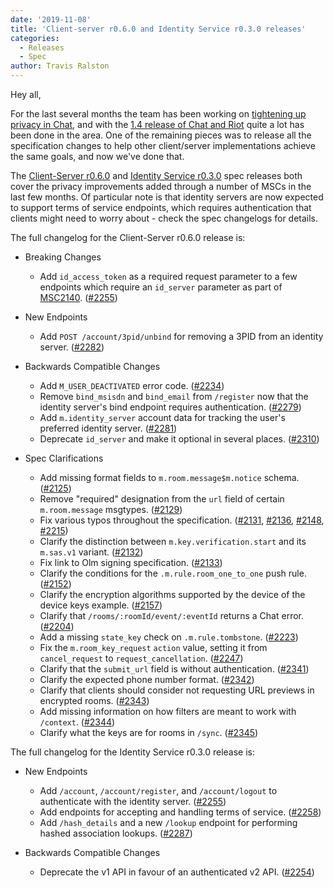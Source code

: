 ```yaml
---
date: '2019-11-08'
title: 'Client-server r0.6.0 and Identity Service r0.3.0 releases'
categories:
  - Releases
  - Spec
author: Travis Ralston
---
```


Hey all,

For the last several months the team has been working on [tightening up privacy in Chat](https://matrix.org/blog/2019/06/30/tightening-up-privacy-in-matrix), and with the [1.4 release of Chat and Riot](https://matrix.org/blog/2019/09/27/privacy-improvements-in-synapse-1-4-and-riot-1-4) quite a lot has been done in the area. One of the remaining pieces was to release all the specification changes to help other client/server implementations achieve the same goals, and now we've done that.

The [Client-Server r0.6.0](https://matrix.org/docs/spec/client_server/r0.6.0) and [Identity Service r0.3.0](https://matrix.org/docs/spec/identity_service/r0.3.0) spec releases both cover the privacy improvements added through a number of MSCs in the last few months. Of particular note is that identity servers are now expected to support terms of service endpoints, which requires authentication that clients might need to worry about - check the spec changelogs for details.

The full changelog for the Client-Server r0.6.0 release is:

* Breaking Changes

  - Add `id_access_token` as a required request parameter to a few
    endpoints which require an `id_server` parameter as part of
    [MSC2140](https://github.com/matrix-org/matrix-doc/pull/2140).
    ([\#2255](https://github.com/matrix-org/matrix-doc/issues/2255))

* New Endpoints

  - Add `POST /account/3pid/unbind` for removing a 3PID from an identity
    server.
    ([\#2282](https://github.com/matrix-org/matrix-doc/issues/2282))

* Backwards Compatible Changes

  - Add `M_USER_DEACTIVATED` error code.
    ([\#2234](https://github.com/matrix-org/matrix-doc/issues/2234))
  - Remove `bind_msisdn` and `bind_email` from `/register` now that the
    identity server's bind endpoint requires authentication.
    ([\#2279](https://github.com/matrix-org/matrix-doc/issues/2279))
  - Add `m.identity_server` account data for tracking the user's
    preferred identity server.
    ([\#2281](https://github.com/matrix-org/matrix-doc/issues/2281))
  - Deprecate `id_server` and make it optional in several places.
    ([\#2310](https://github.com/matrix-org/matrix-doc/issues/2310))

* Spec Clarifications

  - Add missing format fields to `m.room.message$m.notice` schema.
    ([\#2125](https://github.com/matrix-org/matrix-doc/issues/2125))
  - Remove "required" designation from the `url` field of certain
    `m.room.message` msgtypes.
    ([\#2129](https://github.com/matrix-org/matrix-doc/issues/2129))
  - Fix various typos throughout the specification.
    ([\#2131](https://github.com/matrix-org/matrix-doc/issues/2131),
    [\#2136](https://github.com/matrix-org/matrix-doc/issues/2136),
    [\#2148](https://github.com/matrix-org/matrix-doc/issues/2148),
    [\#2215](https://github.com/matrix-org/matrix-doc/issues/2215))
  - Clarify the distinction between `m.key.verification.start` and its
    `m.sas.v1` variant.
    ([\#2132](https://github.com/matrix-org/matrix-doc/issues/2132))
  - Fix link to Olm signing specification.
    ([\#2133](https://github.com/matrix-org/matrix-doc/issues/2133))
  - Clarify the conditions for the `.m.rule.room_one_to_one` push rule.
    ([\#2152](https://github.com/matrix-org/matrix-doc/issues/2152))
  - Clarify the encryption algorithms supported by the device of the
    device keys example.
    ([\#2157](https://github.com/matrix-org/matrix-doc/issues/2157))
  - Clarify that `/rooms/:roomId/event/:eventId` returns a Chat error.
    ([\#2204](https://github.com/matrix-org/matrix-doc/issues/2204))
  - Add a missing `state_key` check on `.m.rule.tombstone`.
    ([\#2223](https://github.com/matrix-org/matrix-doc/issues/2223))
  - Fix the `m.room_key_request` `action` value, setting it from
    `cancel_request` to `request_cancellation`.
    ([\#2247](https://github.com/matrix-org/matrix-doc/issues/2247))
  - Clarify that the `submit_url` field is without authentication.
    ([\#2341](https://github.com/matrix-org/matrix-doc/issues/2341))
  - Clarify the expected phone number format.
    ([\#2342](https://github.com/matrix-org/matrix-doc/issues/2342))
  - Clarify that clients should consider not requesting URL previews in
    encrypted rooms.
    ([\#2343](https://github.com/matrix-org/matrix-doc/issues/2343))
  - Add missing information on how filters are meant to work with
    `/context`.
    ([\#2344](https://github.com/matrix-org/matrix-doc/issues/2344))
  - Clarify what the keys are for rooms in `/sync`.
    ([\#2345](https://github.com/matrix-org/matrix-doc/issues/2345))

The full changelog for the Identity Service r0.3.0 release is:

* New Endpoints

  - Add `/account`, `/account/register`, and `/account/logout` to
    authenticate with the identity server.
    ([\#2255](https://github.com/matrix-org/matrix-doc/issues/2255))
  - Add endpoints for accepting and handling terms of service.
    ([\#2258](https://github.com/matrix-org/matrix-doc/issues/2258))
  - Add `/hash_details` and a new `/lookup` endpoint for performing
    hashed association lookups.
    ([\#2287](https://github.com/matrix-org/matrix-doc/issues/2287))

* Backwards Compatible Changes

  - Deprecate the v1 API in favour of an authenticated v2 API.
    ([\#2254](https://github.com/matrix-org/matrix-doc/issues/2254))
